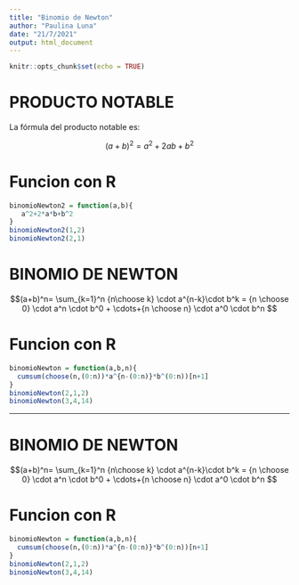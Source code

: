 ```yaml
---
title: "Binomio de Newton"
author: "Paulina Luna"
date: "21/7/2021"
output: html_document
---
```


```r
knitr::opts_chunk$set(echo = TRUE)
```

# PRODUCTO NOTABLE

La fórmula del producto notable es:

$$(a+b)^2 = a^2+2ab+b^2$$

# Funcion con R

```r
binomioNewton2 = function(a,b){
   a^2+2*a*b+b^2
}
binomioNewton2(1,2)
binomioNewton2(2,1)
```
# BINOMIO DE NEWTON

$$(a+b)^n= \sum_{k=1}^n {n\choose k} \cdot a^{n-k}\cdot b^k = {n \choose 0} \cdot a^n \cdot b^0 + \cdots+{n \choose n} \cdot a^0 \cdot b^n $$

# Funcion con R
<!--NOs interesa la ultima posicion del vector que nos devuelve cumsum -->
```r
binomioNewton = function(a,b,n){
  cumsum(choose(n,(0:n))*a^{n-(0:n)}*b^(0:n))[n+1]
}
binomioNewton(2,1,2)
binomioNewton(3,4,14)
```
***
# BINOMIO DE NEWTON

$$(a+b)^n= \sum_{k=1}^n {n\choose k} \cdot a^{n-k}\cdot b^k = {n \choose 0} \cdot a^n \cdot b^0 + \cdots+{n \choose n} \cdot a^0 \cdot b^n $$

# Funcion con R
<!--NOs interesa la ultima posicion del vector que nos devuelve cumsum -->
```r
binomioNewton = function(a,b,n){
  cumsum(choose(n,(0:n))*a^{n-(0:n)}*b^(0:n))[n+1]
}
binomioNewton(2,1,2)
binomioNewton(3,4,14)
```

